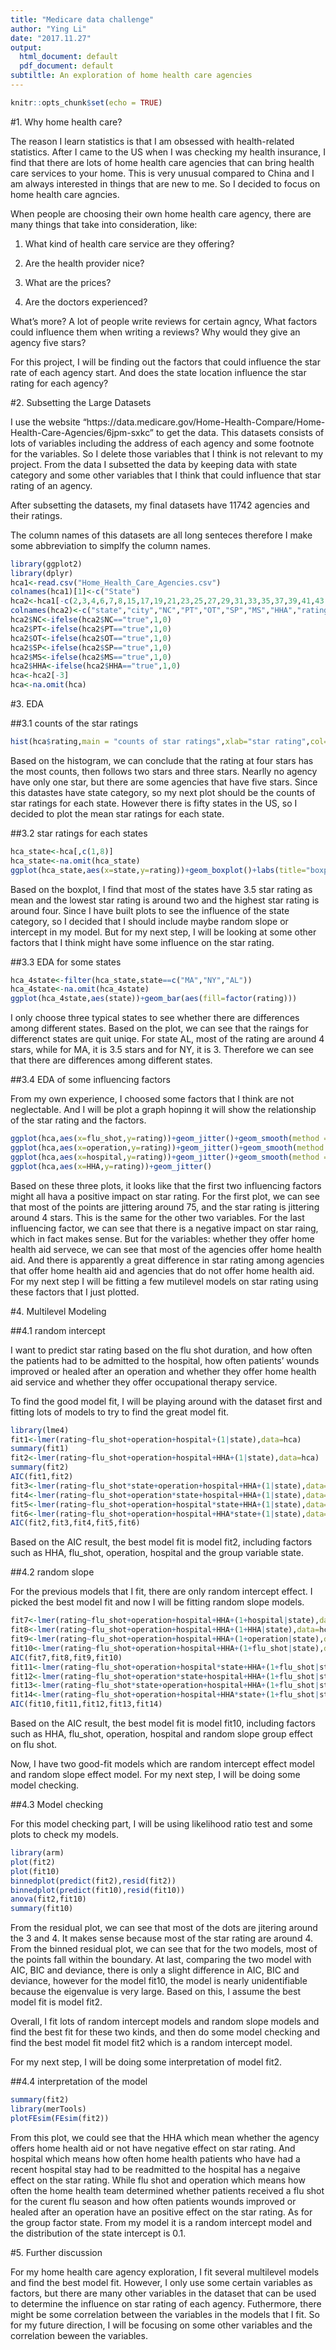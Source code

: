 ---
title: "Medicare data challenge"
author: "Ying Li"
date: "2017.11.27"
output:
  html_document: default
  pdf_document: default
subtiltle: An exploration of home health care agencies
---

```{r setup, include=FALSE,warning=FALSE}
knitr::opts_chunk$set(echo = TRUE)
```
#1. Why home health care?

The reason I learn statistics is that I am obsessed with health-related statistics. After I came to the US when I was checking my health insurance, I find that there are lots of home health care agencies that can bring health care services to your home. This is very unusual compared to China and I am always interested in things that are new to me. So I decided to focus on home health care agncies.

When people are choosing their own home health care agency, there are many things that take into consideration, like:

1. What kind of health care service are they offering?

2. Are the health provider nice?

3. What are the prices?

4. Are the doctors experienced?


What's more? A lot of people write reviews for certain agncy, What factors could influence them when writing a reviews? Why would they give an agency five stars?

For this project, I will be finding out the factors that could influence the star rate of each agency start. And does the state location influence the star rating for each agency?


#2. Subsetting the Large Datasets

I use the website "https://data.medicare.gov/Home-Health-Compare/Home-Health-Care-Agencies/6jpm-sxkc" to get the data. This datasets consists of lots of variables including the address of each agency and some footnote for the variables. So I delete those variables that I think is not relevant to my project. From the data I subsetted the data by keeping data with state category and some other variables that I think that could influence that star rating of an agency.

After subsetting the datasets, my final datasets have 11742 agencies and their ratings.

The column names of this datasets are all long senteces therefore I make some abbreviation to simplfy the column names.


```{r,warning=FALSE}
library(ggplot2)
library(dplyr)
hca1<-read.csv("Home_Health_Care_Agencies.csv")
colnames(hca1)[1]<-c("State")
hca2<-hca1[-c(2,3,4,6,7,8,15,17,19,21,23,25,27,29,31,33,35,37,39,41,43,45,47,49,50,51,52,53,54)]
colnames(hca2)<-c("state","city","NC","PT","OT","SP","MS","HHA","rating","begin_care","teach_drug","falling","depression","flu_shot","pneu_vac","foot_care","walking","bed","bathing","pain","breath","operation","take_drug","hospital","ER")
hca2$NC<-ifelse(hca2$NC=="true",1,0)
hca2$PT<-ifelse(hca2$PT=="true",1,0)
hca2$OT<-ifelse(hca2$OT=="true",1,0)
hca2$SP<-ifelse(hca2$SP=="true",1,0)
hca2$MS<-ifelse(hca2$MS=="true",1,0)
hca2$HHA<-ifelse(hca2$HHA=="true",1,0)
hca<-hca2[-3]
hca<-na.omit(hca)
```

#3. EDA

##3.1 counts of the star ratings

```{r,warning=FALSE}
hist(hca$rating,main = "counts of star ratings",xlab="star rating",col="pink",border = "blue")
```

Based on the histogram, we can conclude that the rating at four stars has the most counts, then follows two stars and three stars. Nearlly no agency have only one star, but there are some agencies that have five stars. Since this datastes have state category, so my next plot should be the counts of star ratings for each state. However there is fifty states in the US, so I decided to plot the mean star ratings for each state.

##3.2 star ratings for each states

```{r,warning=FALSE}
hca_state<-hca[,c(1,8)]
hca_state<-na.omit(hca_state)
ggplot(hca_state,aes(x=state,y=rating))+geom_boxplot()+labs(title="boxplot fo the rating of each group",x="state",y="rating")+theme(axis.text.x = element_text(angle = 90, hjust = 1))
```

Based on the boxplot, I find that most of the states have 3.5 star rating as mean and the lowest star rating is around two and the highest star rating is around four. Since I have built plots to see the influence of the state category, so I decided that I should include maybe random slope or intercept in my model. But for my next step, I will be looking at some other factors that I think might have some influence on the star rating.

##3.3 EDA for some states 

```{r}
hca_4state<-filter(hca_state,state==c("MA","NY","AL"))
hca_4state<-na.omit(hca_4state)
ggplot(hca_4state,aes(state))+geom_bar(aes(fill=factor(rating)))
```

I only choose three typical states to see whether there are differences among different states. Based on the plot, we can see that the raings for differenct states are quit uniqe. For state AL, most of the rating are around 4 stars, while for MA, it is 3.5 stars and for NY, it is 3. Therefore we can see that there are differences among different states.

##3.4 EDA of some influencing factors

From my own experience, I choosed some factors that I think are not neglectable. And I will be plot a graph hopinng it will show the relationship of the star rating and the factors.
```{r,warning=FALSE}
ggplot(hca,aes(x=flu_shot,y=rating))+geom_jitter()+geom_smooth(method = "lm")
ggplot(hca,aes(x=operation,y=rating))+geom_jitter()+geom_smooth(method = "lm")
ggplot(hca,aes(x=hospital,y=rating))+geom_jitter()+geom_smooth(method = "lm")
ggplot(hca,aes(x=HHA,y=rating))+geom_jitter()
```

Based on these three plots, it looks like that the first two influencing factors might all hava a positive impact on star rating. For the first plot, we can see that most of the points are jittering around 75, and the star rating is jittering around 4 stars. This is the same for the other two variables. For the last influencing factor, we can see that there is a negative impact on star raing, which in fact makes sense. But for the variables: whether they offer home health aid servece, we can see that most of the agencies offer home health aid. And there is apparently a great difference in star rating among agencies that offer home health aid and agencies that do not offer home health aid. For my next step I will be fitting a few mutilevel models on star rating using these factors that I just plotted.

#4. Multilevel Modeling

##4.1 random intercept

I want to predict star rating based on the flu shot duration, and how often the patients had to be admitted to the hospital, how often patients' wounds improved or healed after an operation and whether they offer home health aid service and whether they offer occupational therapy service.

To find the good model fit, I will be playing around with the dataset first and fitting lots of models to try to find the great model fit.

```{r,warning=FALSE}
library(lme4)
fit1<-lmer(rating~flu_shot+operation+hospital+(1|state),data=hca)
summary(fit1)
fit2<-lmer(rating~flu_shot+operation+hospital+HHA+(1|state),data=hca)
summary(fit2)
AIC(fit1,fit2)
fit3<-lmer(rating~flu_shot*state+operation+hospital+HHA+(1|state),data=hca)
fit4<-lmer(rating~flu_shot+operation*state+hospital+HHA+(1|state),data=hca)
fit5<-lmer(rating~flu_shot+operation+hospital*state+HHA+(1|state),data=hca)
fit6<-lmer(rating~flu_shot+operation+hospital+HHA*state+(1|state),data=hca)
AIC(fit2,fit3,fit4,fit5,fit6)
```

Based on the AIC result, the best model fit is model fit2, including factors such as HHA, flu_shot, operation, hospital and the group variable state.

##4.2 random slope

For the previous models that I fit, there are only random intercept effect. I picked the best model fit and now I will be fitting random slope models.

```{r,warning=FALSE}
fit7<-lmer(rating~flu_shot+operation+hospital+HHA+(1+hospital|state),data=hca)
fit8<-lmer(rating~flu_shot+operation+hospital+HHA+(1+HHA|state),data=hca)
fit9<-lmer(rating~flu_shot+operation+hospital+HHA+(1+operation|state),data=hca)
fit10<-lmer(rating~flu_shot+operation+hospital+HHA+(1+flu_shot|state),data=hca)
AIC(fit7,fit8,fit9,fit10)
fit11<-lmer(rating~flu_shot+operation+hospital*state+HHA+(1+flu_shot|state),data=hca)
fit12<-lmer(rating~flu_shot+operation*state+hospital+HHA+(1+flu_shot|state),data=hca)
fit13<-lmer(rating~flu_shot*state+operation+hospital+HHA+(1+flu_shot|state),data=hca)
fit14<-lmer(rating~flu_shot+operation+hospital+HHA*state+(1+flu_shot|state),data=hca)
AIC(fit10,fit11,fit12,fit13,fit14)

```

Based on the AIC result, the best model fit is model fit10, including factors such as HHA, flu_shot, operation, hospital and random slope group effect on flu shot.

Now, I have two good-fit models which are random intercept effect model and random slope effect model. For my next step, I will be doing some model checking.

##4.3 Model checking

For this model checking part, I will be using likelihood ratio test and some plots to check my models.

```{r,warning=FALSE}
library(arm)
plot(fit2)
plot(fit10)
binnedplot(predict(fit2),resid(fit2))
binnedplot(predict(fit10),resid(fit10))
anova(fit2,fit10)
summary(fit10)
```

From the residual plot, we can see that most of the dots are jitering around the 3 and 4. It makes sense because most of the star rating are around 4. From the binned residual plot, we can see that for the two models, most of the points fall within the boundary. At last, comparing the two model with AIC, BIC and deviance, there is only a slight difference in AIC, BIC and deviance, however for the model fit10, the model is nearly unidentifiable because the eigenvalue is very large.
Based on this, I assume the best model fit is model fit2.

Overall, I fit lots of random intercept models and random slope models and find the best fit for these two kinds, and then do some model checking and find the best model fit model fit2 which is a random intercept model.

For my next step, I will be doing some interpretation of model fit2.

##4.4 interpretation of the model

```{r,warning=FALSE}
summary(fit2)
library(merTools)
plotFEsim(FEsim(fit2))

```

From this plot, we could see that the HHA which mean whether the agency offers home health aid or not have negative effect on star rating. And hospital which means how often home health patients who have had a recent hospital stay had to be readmitted to the hospital has a negaive effect on the star rating. While flu shot and operation which means how often the home health team determined whether patients received a flu shot for the curent flu season and how often patients wounds improved or healed after an operation have an positive effect on the star rating. As for the group factor state. From my model it is a random intercept model and the distribution of the state intercept is 0.1.

#5. Further discussion

For my home health care agency exploration, I fit several multilevel models and find the best model fit. However, I only use some certain variables as factors, but there are many other variables in the dataset that can be used to determine the influence on star rating of each agency. Futhermore, there might be some correlation between the variables in the models that I fit. So for my future direction, I will be focusing on some other variables and the correlation beween the variables.




